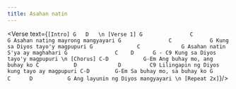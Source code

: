 ```yaml
---
title: Asahan natin
---
```



<Verse text={`
[Intro]
G   D  
\n
[Verse 1]
G				C			  G
Asahan nating mayrong mangyayari
G				C			 G
Kung sa Diyos tayo'y magpupuri
G			   C			 G
Asahan natin S'ya ay maghahari
G				C	 D		G - C9
Kung sa Diyos tayo'y magpupuri
\n
[Chorus]
		  C-D			G-Em
Ang buhay mo, ang buhay ko
	C			D			  D			C9
Lilingapin ng Diyos kung tayo ay magpupuri
		 C-D		G-Em
Sa buhay mo, sa buhay ko
G		 C		D			G
Ang layunin ng Diyos mangyayari
\n
[Repeat 2x]
`}/>
